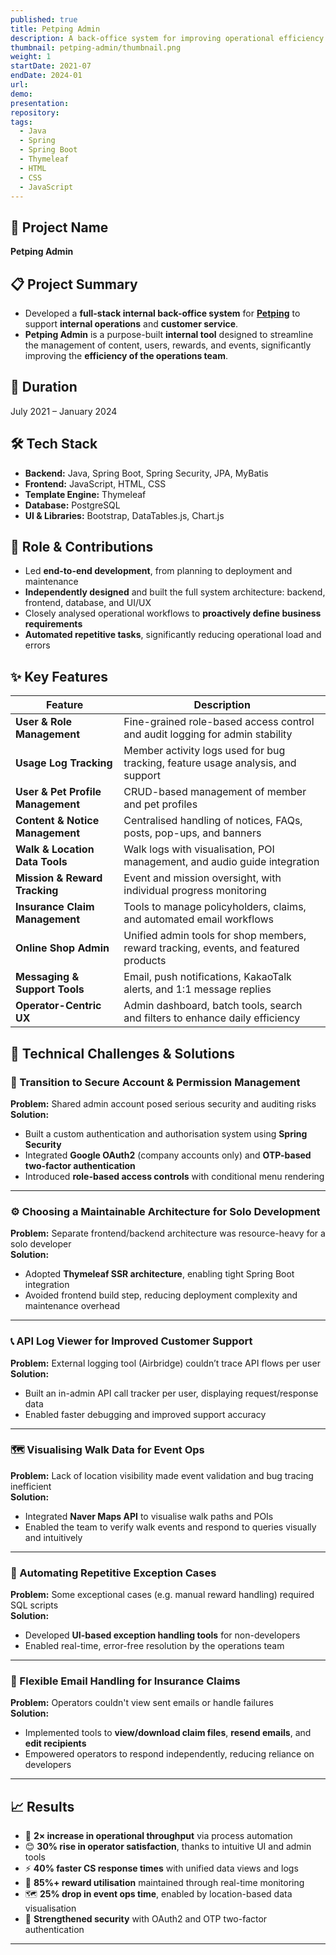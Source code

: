 ```yaml
---
published: true
title: Petping Admin
description: A back-office system for improving operational efficiency of the Petping service
thumbnail: petping-admin/thumbnail.png
weight: 1
startDate: 2021-07
endDate: 2024-01
url: 
demo: 
presentation: 
repository: 
tags:
  - Java
  - Spring
  - Spring Boot
  - Thymeleaf
  - HTML
  - CSS
  - JavaScript
---
```


## 📌 Project Name
**Petping Admin**

## 📋 Project Summary
- Developed a **full-stack internal back-office system** for <a href="/en/projects/petping" target="_blank"><b>Petping</b></a> to support **internal operations** and **customer service**.
- **Petping Admin** is a purpose-built **internal tool** designed to streamline the management of content, users, rewards, and events, significantly improving the **efficiency of the operations team**.

## 📅 Duration
July 2021 – January 2024

## 🛠 Tech Stack
- **Backend:** Java, Spring Boot, Spring Security, JPA, MyBatis  
- **Frontend:** JavaScript, HTML, CSS  
- **Template Engine:** Thymeleaf  
- **Database:** PostgreSQL  
- **UI & Libraries:** Bootstrap, DataTables.js, Chart.js  

## 👤 Role & Contributions
- Led **end-to-end development**, from planning to deployment and maintenance  
- **Independently designed** and built the full system architecture: backend, frontend, database, and UI/UX  
- Closely analysed operational workflows to **proactively define business requirements**  
- **Automated repetitive tasks**, significantly reducing operational load and errors

## ✨ Key Features

| **Feature**                           | **Description** |
|--------------------------------------|-----------------|
| **User & Role Management**           | Fine-grained role-based access control and audit logging for admin stability |
| **Usage Log Tracking**               | Member activity logs used for bug tracking, feature usage analysis, and support |
| **User & Pet Profile Management**    | CRUD-based management of member and pet profiles |
| **Content & Notice Management**      | Centralised handling of notices, FAQs, posts, pop-ups, and banners |
| **Walk & Location Data Tools**       | Walk logs with visualisation, POI management, and audio guide integration |
| **Mission & Reward Tracking**        | Event and mission oversight, with individual progress monitoring |
| **Insurance Claim Management**       | Tools to manage policyholders, claims, and automated email workflows |
| **Online Shop Admin**                | Unified admin tools for shop members, reward tracking, events, and featured products |
| **Messaging & Support Tools**        | Email, push notifications, KakaoTalk alerts, and 1:1 message replies |
| **Operator-Centric UX**              | Admin dashboard, batch tools, search and filters to enhance daily efficiency |


## 🚀 Technical Challenges & Solutions

### 🔐 Transition to Secure Account & Permission Management
**Problem:** Shared admin account posed serious security and auditing risks  
**Solution:**  
- Built a custom authentication and authorisation system using **Spring Security**  
- Integrated **Google OAuth2** (company accounts only) and **OTP-based two-factor authentication**  
- Introduced **role-based access controls** with conditional menu rendering

---

### ⚙️ Choosing a Maintainable Architecture for Solo Development
**Problem:** Separate frontend/backend architecture was resource-heavy for a solo developer  
**Solution:**  
- Adopted **Thymeleaf SSR architecture**, enabling tight Spring Boot integration  
- Avoided frontend build step, reducing deployment complexity and maintenance overhead

---

### 📞 API Log Viewer for Improved Customer Support
**Problem:** External logging tool (Airbridge) couldn’t trace API flows per user  
**Solution:**  
- Built an in-admin API call tracker per user, displaying request/response data  
- Enabled faster debugging and improved support accuracy

---

### 🗺️ Visualising Walk Data for Event Ops
**Problem:** Lack of location visibility made event validation and bug tracing inefficient  
**Solution:**  
- Integrated **Naver Maps API** to visualise walk paths and POIs  
- Enabled the team to verify walk events and respond to queries visually and intuitively

---

### 🤖 Automating Repetitive Exception Cases
**Problem:** Some exceptional cases (e.g. manual reward handling) required SQL scripts  
**Solution:**  
- Developed **UI-based exception handling tools** for non-developers  
- Enabled real-time, error-free resolution by the operations team

---

### 📧 Flexible Email Handling for Insurance Claims
**Problem:** Operators couldn't view sent emails or handle failures  
**Solution:**  
- Implemented tools to **view/download claim files**, **resend emails**, and **edit recipients**  
- Empowered operators to respond independently, reducing reliance on developers

---

## 📈 Results
- 🚀 **2× increase in operational throughput** via process automation  
- 😊 **30% rise in operator satisfaction**, thanks to intuitive UI and admin tools  
- ⚡ **40% faster CS response times** with unified data views and logs  
- 🎯 **85%+ reward utilisation** maintained through real-time monitoring  
- 🗺️ **25% drop in event ops time**, enabled by location-based data visualisation  
- 🔐 **Strengthened security** with OAuth2 and OTP two-factor authentication

---

